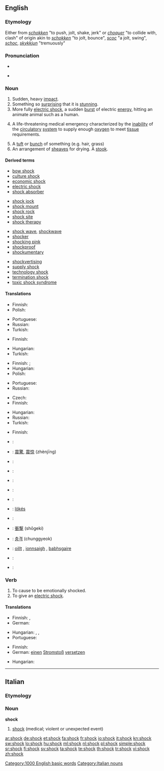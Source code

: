==English==
{{wikipedia}}

===Etymology===
Either from {{etyl|dum}} ''[[schokken]]'' "to push, jolt, shake, jerk" or {{etyl|frm}} ''[[choquer]]'' "to collide with, clash" of {{etyl|gem}} origin akin to {{etyl|dum|-}} ''[[schokken]]'' "to jolt, bounce", {{etyl|goh|-}} ''[[scoc]]'' "a jolt, swing", {{etyl|gmh|-}} ''[[schoc]]'', {{etyl|isl|-}} ''[[skykkjun]]'' "tremuously"

===Pronunciation===
* {{IPA|/ʃɒk/}}
* {{audio|en-us-shock.ogg|Audio (US)}}
*: {{rhymes|ɒk}}

===Noun===
{{en-noun}}

# Sudden, heavy [[impact]].
# Something so [[surprising]] that it is [[stunning]].
# More fully [[electric shock]], a sudden [[burst]] of electric [[energy]], hitting an animate animal such as a human.
# {{pathology}} A life-threatening medical emergency characterized by the [[inability]] of the [[circulatory]] [[system]] to supply enough [[oxygen]] to meet [[tissue]] requirements.
# A [[tuft]] or [[bunch]] of something (e.g. hair, grass)
# An arrangement of [[sheaves]] for drying.  A [[stook]].

====Derived terms====
{{top4}}
* [[bow shock]]
* [[culture shock]]
* [[economic shock]]
* [[electric shock]]
* [[shock absorber]]
{{mid4}}
* [[shock jock]]
* [[shock mount]]
* [[shock rock]]
* [[shock site]]
* [[shock therapy]]
{{mid4}}
* [[shock wave]], [[shockwave]]
* [[shocker]]
* [[shocking pink]]
* [[shockproof]]
* [[shockumentary]]
{{mid4}}
* [[shockvertising]]
* [[supply shock]]
* [[technology shock]]
* [[termination shock]]
* [[toxic shock syndrome]]
{{bottom}}

====Translations====
{{trans-top|sudden, heavy impact}}
* Finnish: {{t+|fi|isku}}
* Polish: {{t|pl|wstrząs|m}}
{{trans-mid}}
* Portuguese: {{t+|pt|choque|m}}
* Russian: {{t+|ru|удар|m|tr=udár|sc=Cyrl}}
* Turkish: {{t|tr|şok}}
{{trans-bottom}}

{{trans-top|something surprising}}
* Finnish: {{t-|fi|shokki}}
{{trans-mid}}
* Hungarian: {{t|hu|döbbenet}}
* Turkish: {{t|tr|şok}}
{{trans-bottom}}

{{trans-top|electric shock}}
* Finnish: {{t-|fi|sähköisku}}; {{t-|fi|sähköshokki}}
* Hungarian: {{t|hu|áramütés}}
* Polish: {{t-|pl|porażenie|n}}
{{trans-mid}}
* Portuguese: {{t+|pt|choque|m}}
* Russian: {{t+|ru|шок|m|tr=šok|sc=Cyrl}}
{{trans-bottom}}

{{trans-top|life-threatening medical emergency}}
* Czech: {{t-|cs|šok|m}}
* Finnish: {{t-|fi|shokki}}
{{trans-mid}}
* Hungarian: {{t+|hu|sokk}}
* Russian: {{t+|ru|шок|m|tr=šok|sc=Cyrl}}
* Turkish: {{t|tr|şok}}
{{trans-bottom}}

{{trans-top|tuft or bunch}}
* Finnish: {{t|fi|tuppo}}
{{trans-mid}}
{{trans-bottom}}

{{trans-see|arrangement of sheaves for drying|stook}}

{{checktrans-top}}
* {{ttbc|Arabic}}: {{Arab|[[صدمة]]}} {{IPAchar|(ʂáɖma)}} {{f}}
* {{ttbc|Chinese}}: [[震驚]], [[震惊]] (zhènjīng)
* {{ttbc|Croatian}}: {{t-|hr|šok|m}}
* {{ttbc|Dutch}}: {{t+|nl|schok}}
* {{ttbc|Estonian}}: {{t-|et|šokk}}
* {{ttbc|French}}: {{t+|fr|choc|m}}
* {{ttbc|German}}: {{t+|de|Schock|m}}
* {{ttbc|Hungarian}}: [[lökés]]
{{trans-mid}}
* {{ttbc|Italian}}: {{t+|it|scossa|f}}
* {{ttbc|Japanese}}: [[衝撃]] (shōgeki)
* {{ttbc|Korean}}: [[충격]] (chunggyeok)
* {{ttbc|Scottish Gaelic}}: [[oillt]] {{f}}, [[ionnsaigh]] {{m|f}}, [[babhsgaire]] {{m}}
* {{ttbc|Spanish}}: {{t-|es|choque|m}}
* {{ttbc|Swedish}}: {{t+|sv|chock}}
{{trans-bottom}}

===Verb===
{{en-verb}}

# To cause to be emotionally shocked.
# To give an [[electric shock]].

====Translations====
{{trans-top|to cause to be emotionally shocked}}
* Finnish: {{t-|fi|järkyttää}},  {{t|fi|shokeerata}}
* German: {{t-|de|schockieren}}
{{trans-mid}}
* Hungarian: {{t|hu|megdöbbent}},  {{t|hu|megráz}},  {{t|hu|sokkol}}
* Portuguese: {{t+|pt|chocar}}
{{trans-bottom}}

{{trans-top|to give an electric shock}}
* Finnish: {{t+|fi|antaa}} {{t-|fi|sähköshokki}}
* German: [[einen]] [[Stromstoß]] [[versetzen]]
{{trans-mid}}
* Hungarian: {{t|hu|megráz}}
{{trans-bottom}}

[[Category:1000 English basic words]]

----

==Italian==

===Etymology===
{{etyl|en|it}}

===Noun===
'''shock''' {{m|inv}}

# [[#English|shock]] (medical; violent or unexpected event)

[[Category:Italian nouns]]

[[ar:shock]]
[[de:shock]]
[[et:shock]]
[[fa:shock]]
[[fr:shock]]
[[io:shock]]
[[it:shock]]
[[kn:shock]]
[[sw:shock]]
[[lo:shock]]
[[hu:shock]]
[[ml:shock]]
[[nl:shock]]
[[pl:shock]]
[[simple:shock]]
[[sr:shock]]
[[fi:shock]]
[[sv:shock]]
[[ta:shock]]
[[te:shock]]
[[th:shock]]
[[tr:shock]]
[[vi:shock]]
[[zh:shock]]